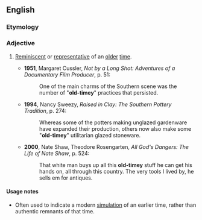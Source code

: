 ==English==

===Etymology===
{{suffix|old-time|y}}

===Adjective===
{{en-adj}}

# {{US|informal}} [[reminiscent|Reminiscent]] or [[representative]] of an [[old]]er [[time]].
#*'''1951''', Margaret Cussler, ''Not by a Long Shot: Adventures of a Documentary Film Producer'', p. 51:
#*:One of the main charms of the Southern scene was the number of "'''old-timey'''" practices that persisted.
#*'''1994''', Nancy Sweezy, ''Raised in Clay: The Southern Pottery Tradition'', p. 274:
#*:Whereas some of the potters making unglazed gardenware have expanded their production, others now also make some "'''old-timey'''" utilitarian glazed stoneware.
#*'''2000''', Nate Shaw, Theodore Rosengarten, ''All God's Dangers: The Life of Nate Shaw'', p. 524:
#*:That white man buys up all this '''old-timey''' stuff he can get his hands on, all through this country. The very tools I lived by, he sells em for antiques.

====Usage notes====
* Often used to indicate a modern [[simulation]] of an earlier time, rather than authentic remnants of that time.